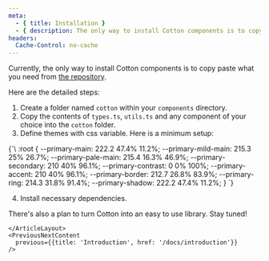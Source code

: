 ```yaml
---
meta:
  - { title: Installation }
  - { description: The only way to install Cotton components is to copy paste what you need from Cotton repository currently. }
headers:
  Cache-Control: no-cache
---
```



<ContentLayout>
  <MainContentLayout>
    <ArticleLayout section="Getting Started" title="Installation">

Currently, the only way to install Cotton components is to copy paste what you need from [the repository](https://github.com/cychien/cotton-ui/tree/master/app/components/cotton).

Here are the detailed steps:

1. Create a folder named `cotton` within your `components` directory.
2. Copy the contents of `types.ts`, `utils.ts` and any component of your choice into the `cotton` folder.
3. Define themes with css variable. Here is a minimum setup:

<CodeBlock>
{`\
  :root {
    --primary-main: 222.2 47.4% 11.2%;
    --primary-mild-main: 215.3 25% 26.7%;
    --primary-pale-main: 215.4 16.3% 46.9%;
    --primary-secondary: 210 40% 96.1%;
    --primary-contrast: 0 0% 100%;
    --primary-accent: 210 40% 96.1%;
    --primary-border: 212.7 26.8% 83.9%;
    --primary-ring: 214.3 31.8% 91.4%;
    --primary-shadow: 222.2 47.4% 11.2%;
  }  
`}
</CodeBlock>

4. Install necessary dependencies.

There's also a plan to turn Cotton into an easy to use library. Stay tuned!

    </ArticleLayout>
    <PreviousNextContent 
      previous={{title: 'Introduction', href: '/docs/introduction'}}
    />
  </MainContentLayout>
  <TableOfContents headings={[
    {title: 'Steps', id: 'steps'},
  ]}/>
</ContentLayout>